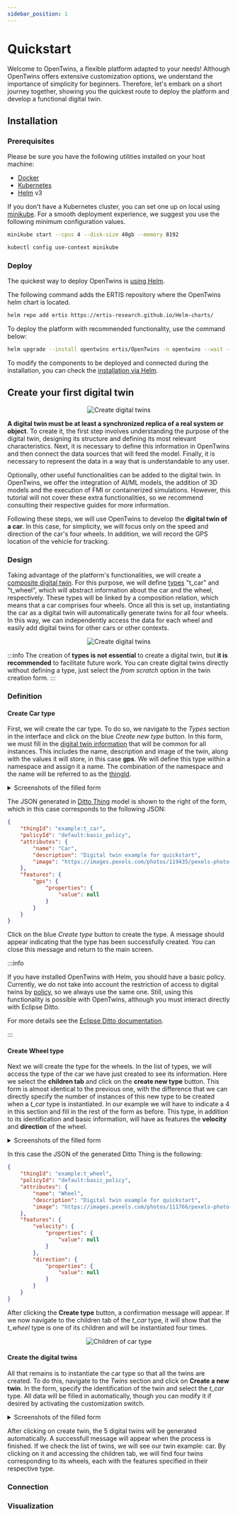 ```yaml
---
sidebar_position: 1
---
```



# Quickstart

Welcome to OpenTwins, a flexible platform adapted to your needs! Although OpenTwins offers extensive customization options, we understand the importance of simplicity for beginners. Therefore, let's embark on a short journey together, showing you the quickest route to deploy the platform and develop a functional digital twin.

## Installation

### Prerequisites
Please be sure you have the following utilities installed on your host machine:

- [Docker](https://www.docker.com/)
- [Kubernetes](https://kubernetes.io/releases/download/)
- [Helm](https://helm.sh/docs/intro/install/) v3

If you don't have a Kubernetes cluster, you can set one up on local using [minikube](https://minikube.sigs.k8s.io/docs/). For a smooth deployment experience, we suggest you use the following minimum configuration values.

```bash
minikube start --cpus 4 --disk-size 40gb --memory 8192
```
```bash
kubectl config use-context minikube
```

### Deploy
The quickest way to deploy OpenTwins is [using Helm](https://helm.sh/docs/intro/using_helm/).

The following command adds the ERTIS repository where the OpenTwins helm chart is located.

```bash
helm repo add ertis https://ertis-research.github.io/Helm-charts/
```

To deploy the platform with recommended functionality, use the command below:

```bash
helm upgrade --install opentwins ertis/OpenTwins -n opentwins --wait --dependency-update
```

To modify the components to be deployed and connected during the installation, you can check the [installation via Helm](./installation/using-helm.md).


## Create your first digital twin

<center>
<img
  src={require('./img/create-digital-twins.png').default}
  alt="Create digital twins"
  style={{ width: 700, margin: 40 }}
/>
</center>

**A digital twin must be at least a synchronized replica of a real system or object**. To create it, the first step involves understanding the purpose of the digital twin, designing its structure and defining its most relevant characteristics. Next, it is necessary to define this information in OpenTwins and then connect the data sources that will feed the model. Finally, it is necessary to represent the data in a way that is understandable to any user.

Optionally, other useful functionalities can be added to the digital twin. In OpenTwins, we offer the integration of AI/ML models, the addition of 3D models and the execution of FMI or containerized simulations. However, this tutorial will not cover these extra functionalities, so we recommend consulting their respective guides for more information.

Following these steps, we will use OpenTwins to develop the **digital twin of a car**. In this case, for simplicity, we will focus only on the speed and direction of the car's four wheels. In addition, we will record the GPS location of the vehicle for tracking.


### Design

Taking advantage of the platform's functionalities, we will create a [composite digital twin](./overview/concepts.md#digital-twins-composition). 
For this purpose, we will define [types](./overview/concepts.md#digital-twin-type) "t_car" and "t_wheel", which will abstract information about the car and the wheel, respectively. 
These types will be linked by a composition relation, which means that a car comprises four wheels. Once all this is set up, instantiating the car as a digital twin will automatically generate twins for all four wheels.
In this way, we can independently access the data for each wheel and easily add digital twins for other cars or other contexts.

<center>
<img
  src={require('./img/model-car-example.jpg').default}
  alt="Create digital twins"
  style={{ width: 700 }}
/>
</center>

:::info
The creation of **types is not essential** to create a digital twin, but **it is recommended** to facilitate future work. You can create digital twins directly without defining a type, just select the *from scratch* option in the twin creation form.
:::

### Definition

#### Create Car type

First, we will create the car type. To do so, we navigate to the _Types_ section in the interface and click on the blue _Create new type_ button. In this form, we must fill in the [digital twin information](./overview/concepts.md#digital-twin-content) that will be common for all instances. This includes the name, description and image of the twin, along with the values it will store, in this case **gps**. 
We will define this type within a namespace and assign it a name.
The combination of the namespace and the name will be referred to as the [thingId](https://eclipse.dev/ditto/3.3/basic-thing.html#thing-id).

<details>
  <summary>Screenshots of the filled form</summary>
  <div>
    <center>
        <img
        src={require('./img/create-type-car-1.png').default}
        alt="Create type - Identification and type information"
        />
        <img
        src={require('./img/create-type-car-2.png').default}
        alt="Create type - attributes and features"
        />
    </center>
  </div>
</details>

The JSON generated in [Ditto Thing](https://eclipse.dev/ditto/3.3/basic-thing.html#model-specification) model is shown to the right of the form, which in this case corresponds to the following JSON:

```json
{
    "thingId": "example:t_car",
    "policyId": "default:basic_policy",
    "attributes": {
        "name": "Car",
        "description": "Digital twin example for quickstart",
        "image": "https://images.pexels.com/photos/119435/pexels-photo-119435.jpeg"
    },
    "features": {
        "gps": {
            "properties": {
                "value": null
            }
        }
    }
}
```

Click on the blue _Create type_ button to create the type. A message should appear indicating that the type has been successfully created. You can close this message and return to the main screen.

:::info

If you have installed OpenTwins with Helm, you should have a basic policy. Currently, we do not take into account the restriction of access to digital twins by [policy](https://eclipse.dev/ditto/3.3/basic-policy.html), so we always use the same one. Still, using this functionality is possible with OpenTwins, although you must interact directly with Eclipse Ditto. 

For more details see the [Eclipse Ditto documentation](https://eclipse.dev/ditto/3.3/http-api-doc.html#/Policies).

:::

#### Create Wheel type

Next we will create the type for the wheels. 
In the list of types, we will access the type of the car we have just created to see its information. 
Here we select the **children tab** and click on the **create new type** button.
This form is almost identical to the previous one, with the difference that we can directly specify the number of instances of this new type to be created when a *t_car* type is instantiated.
In our example we will have to indicate a 4 in this section and fill in the rest of the form as before. 
This type, in addition to its identification and basic information, will have as features the **velocity** and **direction** of the wheel.

<details>
  <summary>Screenshots of the filled form</summary>
  <div>
    <center>
        <img
        src={require('./img/create-type-wheel-1.png').default}
        alt="Create type - Identification and type information"
        />
        <img
        src={require('./img/create-type-wheel-2.png').default}
        alt="Create type - attributes and features"
        />
    </center>
  </div>
</details>

In this case the JSON of the generated Ditto Thing is the following:

```json
{
    "thingId": "example:t_wheel",
    "policyId": "default:basic_policy",
    "attributes": {
        "name": "Wheel",
        "description": "Digital twin example for quickstart",
        "image": "https://images.pexels.com/photos/111766/pexels-photo-111766.jpeg"
    },
    "features": {
        "velocity": {
            "properties": {
                "value": null
            }
        },
        "direction": {
            "properties": {
                "value": null
            }
        }
    }
}
```


After clicking the **Create type** button, a confirmation message will appear.
If we now navigate to the children tab of the *t_car* type, it will show that the *t_wheel* type is one of its children and will be instantiated four times.

<center>
<img
    src={require('./img/children-car.png').default}
    alt="Children of car type"
/>
</center>

#### Create the digital twins


All that remains is to instantiate the car type so that all the twins are created. 
To do this, navigate to the *Twins* section and click on **Create a new twin**. 
In the form, specify the identification of the twin and select the *t_car* type. 
All data will be filled in automatically, though you can modify it if desired by activating the customization switch.

<details>
  <summary>Screenshots of the filled form</summary>
  <div>
    <center>
    <img
        src={require('./img/create-twin-car.png').default}
        alt="Create twin form"
    />
    </center>
  </div>
</details>

After clicking on create twin, the 5 digital twins will be generated automatically. A successfull message will appear when the process is finished.
If we check the list of twins, we will see our twin example: car. 
By clicking on it and accessing the children tab, we will find four twins corresponding to its wheels, each with the features specified in their respective type.

### Connection

### Visualization